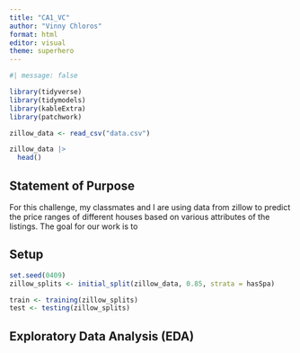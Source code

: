 ```yaml
---
title: "CA1_VC"
author: "Vinny Chloros"
format: html
editor: visual
theme: superhero
---
```


```r
#| message: false

library(tidyverse)
library(tidymodels)
library(kableExtra)
library(patchwork)

zillow_data <- read_csv("data.csv")
```

```r
zillow_data |>
  head()
```

## Statement of Purpose

For this challenge, my classmates and I are using data from zillow to predict the price ranges of different houses based on various attributes of the listings. The goal for our work is to 

## Setup

```r
set.seed(0409)
zillow_splits <- initial_split(zillow_data, 0.85, strata = hasSpa)

train <- training(zillow_splits)
test <- testing(zillow_splits)
```

## Exploratory Data Analysis (EDA)

```r

```

